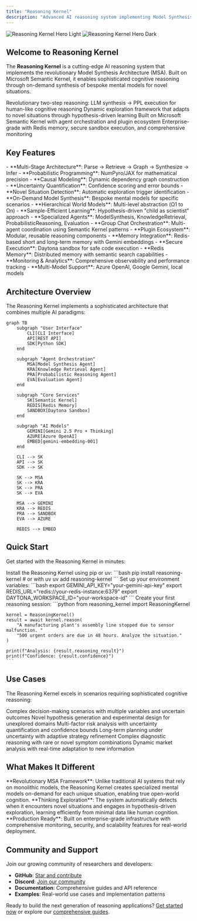 ```yaml
---
title: "Reasoning Kernel"
description: "Advanced AI reasoning system implementing Model Synthesis Architecture (MSA) with Semantic Kernel, Redis memory, and thinking exploration capabilities."
---
```


<img
  className="block dark:hidden"
  src="/images/hero-light.png"
  alt="Reasoning Kernel Hero Light"
/>
<img
  className="hidden dark:block"
  src="/images/hero-dark.png"
  alt="Reasoning Kernel Hero Dark"
/>

## Welcome to Reasoning Kernel

The **Reasoning Kernel** is a cutting-edge AI reasoning system that implements the revolutionary Model Synthesis Architecture (MSA). Built on Microsoft Semantic Kernel, it enables sophisticated cognitive reasoning through on-demand synthesis of bespoke mental models for novel situations.

<CardGroup cols={2}>
  <Card
    title="Model Synthesis Architecture"
    icon="brain"
    href="/concepts/msa-framework"
  >
    Revolutionary two-step reasoning: LLM synthesis → PPL execution for human-like cognitive reasoning
  </Card>
  <Card
    title="Thinking Exploration"
    icon="lightbulb"
    href="/concepts/thinking-exploration"
  >
    Dynamic exploration framework that adapts to novel situations through hypothesis-driven learning
  </Card>
  <Card
    title="Semantic Kernel Native"
    icon="puzzle-piece"
    href="/concepts/semantic-kernel"
  >
    Built on Microsoft Semantic Kernel with agent orchestration and plugin ecosystem
  </Card>
  <Card
    title="Production Ready"
    icon="rocket-launch"
    href="/quickstart"
  >
    Enterprise-grade with Redis memory, secure sandbox execution, and comprehensive monitoring
  </Card>
</CardGroup>

## Key Features

<AccordionGroup>
  <Accordion title="🧠 Advanced Reasoning Capabilities" icon="brain">
    - **Multi-Stage Architecture**: Parse → Retrieve → Graph → Synthesize → Infer
    - **Probabilistic Programming**: NumPyro/JAX for mathematical precision
    - **Causal Modeling**: Dynamic dependency graph construction
    - **Uncertainty Quantification**: Confidence scoring and error bounds
  </Accordion>

  <Accordion title="🔍 Thinking Exploration Framework" icon="magnifying-glass">
    - **Novel Situation Detection**: Automatic exploration trigger identification
    - **On-Demand Model Synthesis**: Bespoke mental models for specific scenarios
    - **Hierarchical World Models**: Multi-level abstraction (Ω1 to Ωn)
    - **Sample-Efficient Learning**: Hypothesis-driven "child as scientist" approach
  </Accordion>

  <Accordion title="🤖 Agent-Based Architecture" icon="robot">
    - **Specialized Agents**: ModelSynthesis, KnowledgeRetrieval, ProbabilisticReasoning, Evaluation
    - **Group Chat Orchestration**: Multi-agent coordination using Semantic Kernel patterns
    - **Plugin Ecosystem**: Modular, reusable reasoning components
    - **Memory Integration**: Redis-based short and long-term memory with Gemini embeddings
  </Accordion>

  <Accordion title="🛡️ Enterprise Features" icon="shield-check">
    - **Secure Execution**: Daytona sandbox for safe code execution
    - **Redis Memory**: Distributed memory with semantic search capabilities
    - **Monitoring & Analytics**: Comprehensive observability and performance tracking
    - **Multi-Model Support**: Azure OpenAI, Google Gemini, local models
  </Accordion>
</AccordionGroup>

## Architecture Overview

The Reasoning Kernel implements a sophisticated architecture that combines multiple AI paradigms:

```mermaid
graph TB
    subgraph "User Interface"
        CLI[CLI Interface]
        API[REST API]
        SDK[Python SDK]
    end
    
    subgraph "Agent Orchestration"
        MSA[Model Synthesis Agent]
        KRA[Knowledge Retrieval Agent]
        PRA[Probabilistic Reasoning Agent]
        EVA[Evaluation Agent]
    end
    
    subgraph "Core Services"
        SK[Semantic Kernel]
        REDIS[Redis Memory]
        SANDBOX[Daytona Sandbox]
    end
    
    subgraph "AI Models"
        GEMINI[Gemini 2.5 Pro + Thinking]
        AZURE[Azure OpenAI]
        EMBED[gemini-embedding-001]
    end
    
    CLI --> SK
    API --> SK
    SDK --> SK
    
    SK --> MSA
    SK --> KRA
    SK --> PRA
    SK --> EVA
    
    MSA --> GEMINI
    KRA --> REDIS
    PRA --> SANDBOX
    EVA --> AZURE
    
    REDIS --> EMBED
```

## Quick Start

Get started with the Reasoning Kernel in minutes:

<Steps>
  <Step title="Installation">
    Install the Reasoning Kernel using pip or uv:
    ```bash
    pip install reasoning-kernel
    # or with uv
    uv add reasoning-kernel
    ```
  </Step>
  
  <Step title="Configuration">
    Set up your environment variables:
    ```bash
    export GEMINI_API_KEY="your-gemini-api-key"
    export REDIS_URL="redis://your-redis-instance:6379"
    export DAYTONA_WORKSPACE_ID="your-workspace-id"
    ```
  </Step>
  
  <Step title="Basic Usage">
    Create your first reasoning session:
    ```python
    from reasoning_kernel import ReasoningKernel
    
    kernel = ReasoningKernel()
    result = await kernel.reason(
        "A manufacturing plant's assembly line stopped due to sensor malfunction. "
        "500 urgent orders are due in 48 hours. Analyze the situation."
    )
    
    print(f"Analysis: {result.reasoning_result}")
    print(f"Confidence: {result.confidence}")
    ```
  </Step>
</Steps>

## Use Cases

The Reasoning Kernel excels in scenarios requiring sophisticated cognitive reasoning:

<CardGroup cols={3}>
  <Card title="Business Intelligence" icon="chart-line">
    Complex decision-making scenarios with multiple variables and uncertain outcomes
  </Card>
  <Card title="Scientific Research" icon="flask">
    Novel hypothesis generation and experimental design for unexplored domains
  </Card>
  <Card title="Risk Assessment" icon="shield-exclamation">
    Multi-factor risk analysis with uncertainty quantification and confidence bounds
  </Card>
  <Card title="Strategic Planning" icon="chess">
    Long-term planning under uncertainty with adaptive strategy refinement
  </Card>
  <Card title="Medical Diagnosis" icon="stethoscope">
    Complex diagnostic reasoning with rare or novel symptom combinations
  </Card>
  <Card title="Financial Modeling" icon="coins">
    Dynamic market analysis with real-time adaptation to new information
  </Card>
</CardGroup>

## What Makes It Different

<Tip>
**Revolutionary MSA Framework**: Unlike traditional AI systems that rely on monolithic models, the Reasoning Kernel creates specialized mental models on-demand for each unique situation, enabling true open-world cognition.
</Tip>

<Info>
**Thinking Exploration**: The system automatically detects when it encounters novel situations and engages in hypothesis-driven exploration, learning efficiently from minimal data like human cognition.
</Info>

<Check>
**Production Ready**: Built on enterprise-grade infrastructure with comprehensive monitoring, security, and scalability features for real-world deployment.
</Check>

## Community and Support

Join our growing community of researchers and developers:

- **GitHub**: [Star and contribute](https://github.com/qredence/reasoning-kernel)
- **Discord**: [Join our community](https://discord.gg/reasoning-kernel)
- **Documentation**: Comprehensive guides and API reference
- **Examples**: Real-world use cases and implementation patterns

Ready to build the next generation of reasoning applications? [Get started now](/quickstart) or explore our [comprehensive guides](/guides/basic-reasoning).
